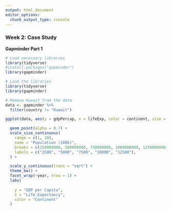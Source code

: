 ```yaml
---
output: html_document
editor_options: 
  chunk_output_type: console
---
```

### Week 2: Case Study

**Gapminder Part 1**

```r
# Load necessary libraries
library(tidyverse)
#install.packages("gapminder")
library(gapminder)
```



```r
# Load the libraries
library(tidyverse)
library(gapminder)

# Remove Kuwait from the data
data <- gapminder %>%
  filter(country != "Kuwait")

ggplot(data, aes(y = gdpPercap, x = lifeExp, color = continent, size = pop)) +

  geom_point(alpha = 0.7) +
  scale_size_continuous(
    range = c(1, 10),  
    name = "Population (100k)", 
    breaks = c(250000000, 500000000, 750000000, 1000000000, 1250000000),
    labels = c("2500", "5000", "7500", "10000", "12500"),
  ) +  

  scale_y_continuous(trans = "sqrt") +
  theme_bw() +
  facet_wrap(~year, nrow = 1) +  
  labs(
    
    y = "GDP per Capita",
    x = "Life Expectancy",
    color = "Continent"
  )

```




